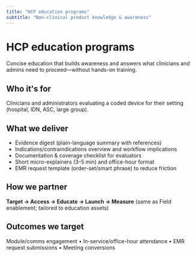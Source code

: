 ```yaml
---
title: "HCP education programs"
subtitle: "Non-clinical product knowledge & awareness"
---
```


# HCP education programs

Concise education that builds awareness and answers what clinicians and admins need to proceed—without hands-on training.

## Who it's for

Clinicians and administrators evaluating a coded device for their setting (hospital, IDN, ASC, large group).

## What we deliver

- Evidence digest (plain-language summary with references)
- Indications/contraindications overview and workflow implications
- Documentation & coverage checklist for evaluators
- Short micro-explainers (3–5 min) and office-hour format
- EMR request template (order-set/smart phrase) to reduce friction

## How we partner

**Target → Access → Educate → Launch → Measure** (same as Field enablement; tailored to education assets)

## Outcomes we target

Module/comms engagement • In-service/office-hour attendance • EMR request submissions • Meeting conversions
